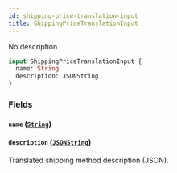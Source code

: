 ```yaml
---
id: shipping-price-translation-input
title: ShippingPriceTranslationInput
---
```


No description

```graphql
input ShippingPriceTranslationInput {
  name: String
  description: JSONString
}
```

### Fields

#### `name` ([`String`](../../../developer/api-reference/scalars/string))

#### `description` ([`JSONString`](../../../developer/api-reference/scalars/jsonstring))

Translated shipping method description (JSON).
